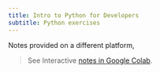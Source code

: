```yaml
---
title: Intro to Python for Developers
subtitle: Python exercises
---
```


Notes provided on a different platform,

> See Interactive [notes in Google Colab](https://colab.research.google.com/drive/1YGTnI3TNtaEWMAD2_ijK6qYf3tPRTXVm?usp=sharing).
